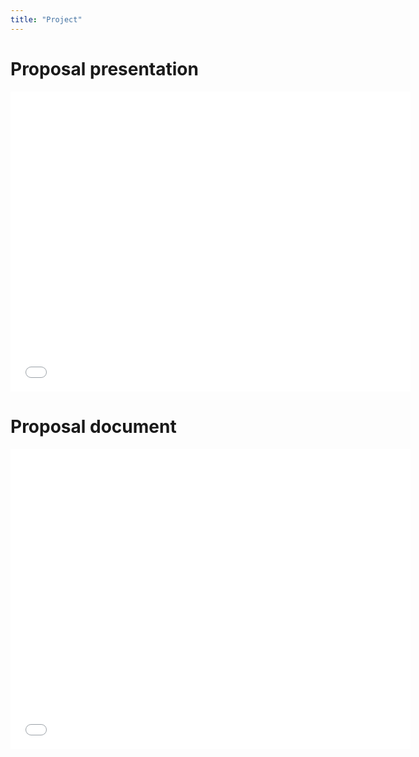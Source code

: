 ```yaml
---
title: "Project"
---
```


# Proposal presentation

![](assets/subramanian_prop_present.pdf){width=640px height=480px}

# Proposal document

![](assets/subramanian_proposal.pdf){width=640px height=480px}